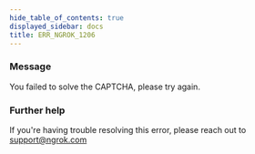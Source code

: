 ```yaml
---
hide_table_of_contents: true
displayed_sidebar: docs
title: ERR_NGROK_1206
---
```


### Message

You failed to solve the CAPTCHA, please try again.

### Further help

If you're having trouble resolving this error, please reach out to [support@ngrok.com](mailto:support@ngrok.com?subject=Help%20with%20ERR_NGROK_1206)
